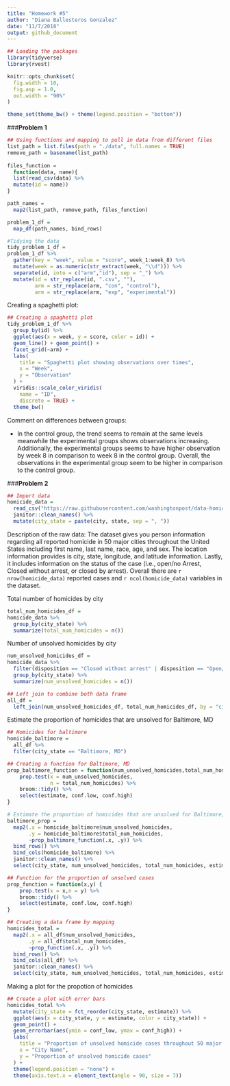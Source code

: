 ```yaml
---
title: "Homework #5"
author: "Diana Ballesteros Gonzalez"
date: "11/7/2018"
output: github_document
---
```


```r
## Loading the packages
library(tidyverse)
library(rvest)

knitr::opts_chunk$set(
  fig.width = 10,
  fig.asp = 1.0,
  out.width = "90%"
)

theme_set(theme_bw() + theme(legend.position = "bottom"))
```

###**Problem 1**
```r

## Using functions and mapping to pull in data from different files 
list_path = list.files(path = "./data", full.names = TRUE) 
remove_path = basename(list_path)
  
files_function = 
  function(data, name){
  list(read_csv(data) %>% 
  mutate(id = name))
}

path_names = 
  map2(list_path, remove_path, files_function)

problem_1_df = 
  map_df(path_names, bind_rows)
```

```r
#Tidying the data
tidy_problem_1_df = 
problem_1_df %>% 
  gather(key = "week", value = "score", week_1:week_8) %>% 
  mutate(week = as.numeric(str_extract(week, "\\d"))) %>% 
  separate(id, into = c("arm","id"), sep = "_") %>% 
  mutate(id = str_replace(id, ".csv", ""),
         arm = str_replace(arm, "con", "control"), 
         arm = str_replace(arm, "exp", "experimental")) 
```

Creating a spaghetti plot: 
```r
## Creating a spaghetti plot 
tidy_problem_1_df %>% 
  group_by(id) %>% 
  ggplot(aes(x = week, y = score, color = id)) + 
  geom_line() + geom_point() + 
  facet_grid(~arm) + 
  labs(
    title = "Spaghetti plot showing observations over times",
    x = "Week",
    y = "Observation"
  ) + 
  viridis::scale_color_viridis(
    name = "ID", 
    discrete = TRUE) + 
  theme_bw()
```

Comment on differences between groups: 

* In the control group, the trend seems to remain at the same levels meanwhile the experimental groups shows observations increasing. Additionally, the experimental groups seems to have higher observation by week 8 in comparison to week 8 in the control group. Overall, the observations in the experimental group seem to be higher in comparison to the control group. 

###**Problem 2**

```r
## Import data 
homicide_data = 
  read_csv("https://raw.githubusercontent.com/washingtonpost/data-homicides/master/homicide-data.csv") %>% 
  janitor::clean_names() %>% 
  mutate(city_state = paste(city, state, sep = ", "))
```

Description of the raw data: The dataset gives you person information regarding all reported homicide in 50 major cities throughout the United States including first name, last name, race, age, and sex. The location information provides is city, state, longitude, and latitude information. Lastly, it includes information on the status of the case (i.e., open/no Arrest, Closed without arrest, or closed by arrest). Overall there are `r nrow(homicide_data)` reported cases and `r ncol(homicide_data)` variables in the dataset. 

Total number of homicides by city
```r
total_num_homicides_df = 
homicide_data %>% 
  group_by(city_state) %>% 
  summarize(total_num_homicides = n()) 
```

Number of unsolved homicides by city
```r
num_unsolved_homicides_df = 
homicide_data %>% 
  filter(disposition == "Closed without arrest" | disposition == "Open/No arrest") %>% 
  group_by(city_state) %>% 
  summarize(num_unsolved_homicides = n()) 
```

```r
## Left join to combine both data frame  
all_df = 
  left_join(num_unsolved_homicides_df, total_num_homicides_df, by = "city_state")
```

Estimate the proportion of homicides that are unsolved for Baltimore, MD
```r
## Homicides for baltimore 
homicide_baltimore = 
  all_df %>% 
  filter(city_state == "Baltimore, MD")

## Creating a function for Baltimore, MD
prop_baltimore_function = function(num_unsolved_homicides,total_num_homicides) {
    prop.test(x = num_unsolved_homicides,
              n = total_num_homicides) %>% 
    broom::tidy() %>% 
    select(estimate, conf.low, conf.high)
}

# Estimate the proportion of homicides that are unsolved for Baltimore, MD
baltimore_prop = 
  map2(.x = homicide_baltimore$num_unsolved_homicides, 
       .y = homicide_baltimore$total_num_homicides,
       ~prop_baltimore_function(.x, .y)) %>% 
  bind_rows() %>% 
  bind_cols(homicide_baltimore) %>% 
  janitor::clean_names() %>% 
  select(city_state, num_unsolved_homicides, total_num_homicides, estimate, conf_low, conf_high)
```

```r
## Function for the proportion of unsolved cases 
prop_function = function(x,y) {
    prop.test(x = x,n = y) %>% 
    broom::tidy() %>% 
    select(estimate, conf.low, conf.high)
}

## Creating a data frame by mapping 
homicides_total = 
  map2(.x = all_df$num_unsolved_homicides, 
       .y = all_df$total_num_homicides,
       ~prop_function(.x, .y)) %>% 
  bind_rows() %>% 
  bind_cols(all_df) %>% 
  janitor::clean_names() %>% 
  select(city_state, num_unsolved_homicides, total_num_homicides, estimate, conf_low, conf_high)
```

Making a plot for the propotion of homicides

```r
## Create a plot with error bars 
homicides_total %>% 
  mutate(city_state = fct_reorder(city_state, estimate)) %>% 
  ggplot(aes(x = city_state, y = estimate, color = city_state)) + 
  geom_point() + 
  geom_errorbar(aes(ymin = conf_low, ymax = conf_high)) + 
  labs(
    title = "Proportion of unsolved homicide cases throughout 50 major US cities",
    x = "City Name",
    y = "Proportion of unsolved homicide cases"
  ) + 
  theme(legend.position = "none") + 
  theme(axis.text.x = element_text(angle = 90, size = 7))
```
